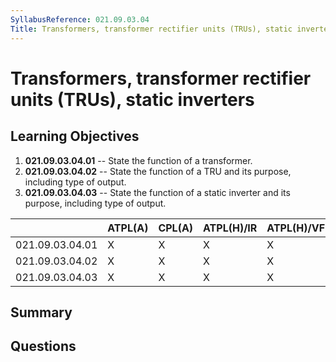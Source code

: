 ```yaml
---
SyllabusReference: 021.09.03.04
Title: Transformers, transformer rectifier units (TRUs), static inverters
---
```


# Transformers, transformer rectifier units (TRUs), static inverters

## Learning Objectives

1.  **021.09.03.04.01** -- State the function of a transformer.
2.  **021.09.03.04.02** -- State the function of a TRU and its purpose, including
    type of output.
3.  **021.09.03.04.03** -- State the function of a static inverter and its
    purpose, including type of output.

|                 | ATPL(A) | CPL(A) | ATPL(H)/IR | ATPL(H)/VFR | CPL(H) | IR | CBIR(A) |
| --------------- | ------- | ------ | ---------- | ----------- | ------ | -- | ------- |
| 021.09.03.04.01 | X       | X      | X          | X           | X      |    |         |
| 021.09.03.04.02 | X       | X      | X          | X           | X      |    |         |
| 021.09.03.04.03 | X       | X      | X          | X           | X      |    |         |

## Summary

## Questions
